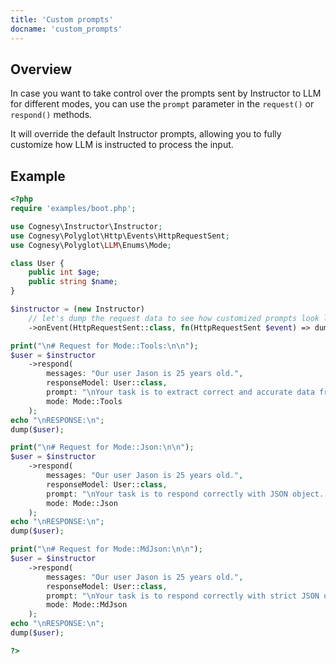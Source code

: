 ```yaml
---
title: 'Custom prompts'
docname: 'custom_prompts'
---
```


## Overview

In case you want to take control over the prompts sent by Instructor
to LLM for different modes, you can use the `prompt` parameter in the
`request()` or `respond()` methods.

It will override the default Instructor prompts, allowing you to fully
customize how LLM is instructed to process the input.

## Example

```php
<?php
require 'examples/boot.php';

use Cognesy\Instructor\Instructor;
use Cognesy\Polyglot\Http\Events\HttpRequestSent;
use Cognesy\Polyglot\LLM\Enums\Mode;

class User {
    public int $age;
    public string $name;
}

$instructor = (new Instructor)
    // let's dump the request data to see how customized prompts look like in requests
    ->onEvent(HttpRequestSent::class, fn(HttpRequestSent $event) => dump($event));

print("\n# Request for Mode::Tools:\n\n");
$user = $instructor
    ->respond(
        messages: "Our user Jason is 25 years old.",
        responseModel: User::class,
        prompt: "\nYour task is to extract correct and accurate data from the messages using provided tools.\n",
        mode: Mode::Tools
    );
echo "\nRESPONSE:\n";
dump($user);

print("\n# Request for Mode::Json:\n\n");
$user = $instructor
    ->respond(
        messages: "Our user Jason is 25 years old.",
        responseModel: User::class,
        prompt: "\nYour task is to respond correctly with JSON object. Response must follow JSONSchema:\n<|json_schema|>\n",
        mode: Mode::Json
    );
echo "\nRESPONSE:\n";
dump($user);

print("\n# Request for Mode::MdJson:\n\n");
$user = $instructor
    ->respond(
        messages: "Our user Jason is 25 years old.",
        responseModel: User::class,
        prompt: "\nYour task is to respond correctly with strict JSON object containing extracted data within a ```json {} ``` codeblock. Object must validate against this JSONSchema:\n<|json_schema|>\n",
        mode: Mode::MdJson
    );
echo "\nRESPONSE:\n";
dump($user);

?>
```
